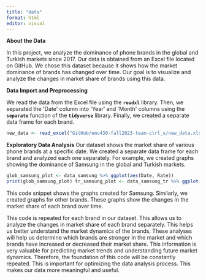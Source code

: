 ```yaml
---
title: "data"
format: html
editor: visual
---
```


**About the Data**

In this project, we analyze the dominance of phone brands in the global and Turkish markets since 2017. Our data is obtained from an Excel file located on GitHub. We chose this dataset because it shows how the market dominance of brands has changed over time. Our goal is to visualize and analyze the changes in market share of brands using this data.

**Data Import and Preprocessing**

We read the data from the Excel file using the **`readxl`** library. Then, we separated the \'Date\' column into \'Year\' and \'Month\' columns using the **`separate`** function of the **`tidyverse`** library. Finally, we created a separate data frame for each brand.

```r
new_data <- read_excel("GitHub/emu430-fall2023-team-ctrl_s/new_data.xlsx") new_data_sep_year <- new_data %>% separate(Date, c("Year","Month"), "-", remove = FALSE) data_samsung <- new_data_sep_year %>% filter(Brand == "Samsung") ... 

```

**Exploratory Data Analysis** Our dataset shows the market share of various phone brands at a specific date. We created a separate data frame for each brand and analyzed each one separately. For example, we created graphs showing the dominance of Samsung in the global and Turkish markets.

```r
glob_samsung_plot <- data_samsung %>% ggplot(aes(Date, Rate)) 
print(glob_samsung_plot) tr_samsung_plot <- data_samsung_tr %>% ggplot(aes(Date, Rate)) 

```

This code snippet shows the graphs created for Samsung. Similarly, we created graphs for other brands. These graphs show the changes in the market share of each brand over time.

This code is repeated for each brand in our dataset. This allows us to analyze the changes in market share of each brand separately. This helps us better understand the market dynamics of the brands. These analyses will help us determine which brands are stronger in the market and which brands have increased or decreased their market share. This information is very valuable for predicting market trends and understanding future market dynamics. Therefore, the foundation of this code will be constantly repeated. This is important for optimizing the data analysis process. This makes our data more meaningful and useful.
